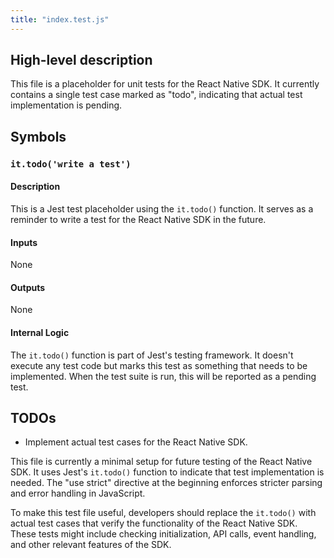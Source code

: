 ```yaml
---
title: "index.test.js"
---
```


## High-level description
This file is a placeholder for unit tests for the React Native SDK. It currently contains a single test case marked as "todo", indicating that actual test implementation is pending.

## Symbols

### `it.todo('write a test')`
#### Description
This is a Jest test placeholder using the `it.todo()` function. It serves as a reminder to write a test for the React Native SDK in the future.

#### Inputs
None

#### Outputs
None

#### Internal Logic
The `it.todo()` function is part of Jest's testing framework. It doesn't execute any test code but marks this test as something that needs to be implemented. When the test suite is run, this will be reported as a pending test.

## TODOs
- Implement actual test cases for the React Native SDK.

This file is currently a minimal setup for future testing of the React Native SDK. It uses Jest's `it.todo()` function to indicate that test implementation is needed. The "use strict" directive at the beginning enforces stricter parsing and error handling in JavaScript.

To make this test file useful, developers should replace the `it.todo()` with actual test cases that verify the functionality of the React Native SDK. These tests might include checking initialization, API calls, event handling, and other relevant features of the SDK.